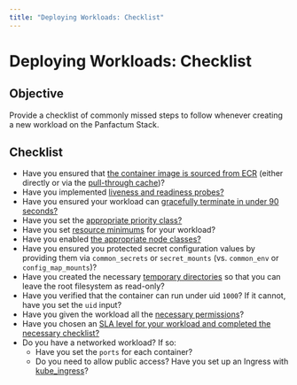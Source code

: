 ```yaml
---
title: "Deploying Workloads: Checklist"
---
```


# Deploying Workloads: Checklist

## Objective

Provide a checklist of commonly missed steps to follow whenever creating a new workload on the Panfactum Stack.

## Checklist

- Have you ensured that [the container image is sourced from ECR](/docs/edge/guides/deploying-workloads/basics#containers) (either directly
  or via the [pull-through cache](/docs/edge/guides/bootstrapping/kubernetes-cluster#configure-pull-through-cache))?
- Have you implemented [liveness and readiness probes?](/docs/edge/guides/deploying-workloads/basics#liveness-and-readiness-probes)
- Have you ensured your workload can [gracefully terminate in under 90 seconds?](/docs/edge/guides/deploying-workloads/basics#graceful-termination)
- Have you set the [appropriate priority class?](/docs/edge/guides/deploying-workloads/basics#priority-class)
- Have you set [resource minimums](/docs/edge/guides/deploying-workloads/basics#resource-management) for your workload?
- Have you enabled [the appropriate node classes?](/docs/edge/guides/deploying-workloads/basics#node-classes)
- Have you ensured you protected secret configuration values by providing them via `common_secrets` or `secret_mounts` (vs. `common_env` or `config_map_mounts`)?
- Have you created the necessary [temporary directories](/docs/edge/guides/deploying-workloads/basics#temporary-directories) so that you can leave
  the root filesystem as read-only?
- Have you verified that the container can run under uid `1000`? If it cannot, have you set the `uid` input?
- Have you given the workload all the [necessary permissions](/docs/edge/guides/deploying-workloads/permissions)?
- Have you chosen an [SLA level for your workload and completed the necessary checklist?](/docs/edge/guides/deploying-workloads/high-availability)
- Do you have a networked workload? If so:
  - Have you set the `ports` for each container?
  - Do you need to allow public access? Have you set up an Ingress with [kube_ingress](/docs/edge/reference/infrastructure-modules/submodule/kubernetes/kube_ingress)?
